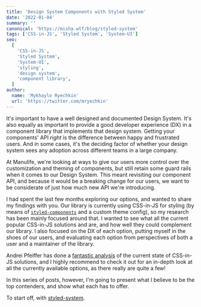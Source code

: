 ```yaml
---
title: 'Design System Components with Styled System'
date: '2022-01-04'
summary: ''
canonical: 'https://misha.wtf/blog/styled-system'
tags: ['CSS-in-JS', 'Styled System', 'System-UI']
seo:
  [
    'CSS-in-JS',
    'Styled System',
    'System-UI',
    'styling',
    'design system',
    'component library',
  ]
author:
  name: 'Mykhaylo Ryechkin'
  url: 'https://twitter.com/mryechkin'
---
```


It's important to have a well designed and documented Design System. It's also equally as important to provide a good developer experience (DX) in a component library that implements that design system. Getting your components' API _right_ is the difference between happy and frustrated users. And in some cases, it's the deciding factor of whether your design system sees any adoption across different teams in a large company.

At Manulife, we're looking at ways to give our users more control over the customization and theming of components, but still retain some guard rails when it comes to our Design System. This meant revisiting our component API, and because it would be a breaking change for our users, we want to be considerate of just how much new API we're introducing.

I had spent the last few months exploring our options, and wanted to share my findings with you. Our library is currently using CSS-in-JS for styling (by means of [`styled-components`](http://www.styled-components.com/) and a custom theme config), so my research has been mainly focused around that. I wanted to see what all the current popular CSS-in-JS solutions and are, and how well they could complement our library. I also focused on the DX of each option, putting myself in the shoes of our users, and evaluating each option from perspectives of both a user and a maintainer of the library.

Andrei Pfeiffer has done a [fantastic analysis](https://github.com/andreipfeiffer/css-in-js) of the current state of CSS-in-JS solutions, and I highly recommend to check it out for an in-depth look at all the currently available options, as there really are quite a few!

In this series of posts, however, I'm going to present what I believe to be the top contenders, and show what each has to offer.

To start off, with [styled-system](https://styled-system.com).
